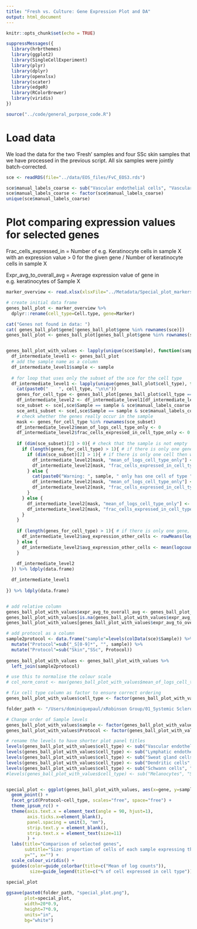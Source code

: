 ```yaml
---
title: "Fresh vs. Culture: Gene Expression Plot and DA"
output: html_document
---
```


```r
knitr::opts_chunk$set(echo = TRUE)

suppressMessages({
  library(hrbrthemes)
  library(ggplot2)
  library(SingleCellExperiment)
  library(plyr)
  library(dplyr)
  library(openxlsx)
  library(scater)
  library(edgeR)
  library(RColorBrewer)
  library(viridis)
})

source("../code/general_purpose_code.R")
``` 

# Load data

We load the data for the two 'Fresh' samples and four SSc skin samples that we have processed in the previous script.  All six samples were jointly batch-corrected.

```r
sce <- readRDS(file="../data/EOS_files/FvC_EOS3.rds")

sce$manual_labels_coarse <- sub("Vascular endothelial cells", "Vascular endothelial", sce$manual_labels_coarse)
sce$manual_labels_coarse <- factor(sce$manual_labels_coarse)
unique(sce$manual_labels_coarse)
```


# Plot comparing expression values for selected genes

Frac_cells_expressed_in = Number of e.g. Keratinocyte cells in sample X with an expression value > 0 for the given gene / Number of keratinocyte cells in sample X

Expr_avg_to_overall_avg = Average expression value of gene in e.g. keratinocytes of Sample X  


```r
marker_overview <- read.xlsx(xlsxFile="../Metadata/Special_plot_markers.xlsx")
```


```r
# create initial data frame
genes_ball_plot <- marker_overview %>%
  dplyr::rename(cell_type=Cell.type, gene=Marker)

cat("Genes not found in data: ")
cat( genes_ball_plot$gene[!genes_ball_plot$gene %in% rownames(sce)])
genes_ball_plot <- genes_ball_plot[genes_ball_plot$gene %in% rownames(sce),]


genes_ball_plot_with_values <- lapply(unique(sce$Sample), function(sample){
  df_intermediate_level1 <- genes_ball_plot
  # add the sample name as a column
  df_intermediate_level1$sample <- sample
  
  # for loop that uses only the subset of the sce for the cell type
  df_intermediate_level1 <- lapply(unique(genes_ball_plot$cell_type), function(cell_type){
    cat(paste0("    ", cell_type, "\n\n"))
    genes_for_cell_type <- genes_ball_plot[genes_ball_plot$cell_type == cell_type, "gene"]
    df_intermediate_level2 <- df_intermediate_level1[df_intermediate_level1$cell_type == cell_type,]
    sce_subset <- sce[,sce$Sample == sample & sce$manual_labels_coarse == cell_type]
    sce_anti_subset <- sce[,sce$Sample == sample & sce$manual_labels_coarse != cell_type]
    # check whether the genes really occur in the sample
    mask <- genes_for_cell_type %in% rownames(sce_subset)
    df_intermediate_level2$mean_of_logs_cell_type_only <- 0
    df_intermediate_level2$frac_cells_expressed_in_cell_type_only <- 0
    
    if (dim(sce_subset)[2] > 0){ # check that the sample is not empty
      if (length(genes_for_cell_type) > 1){ # if there is only one gene, then the rowMeans function needs to be replaced by mean
        if (dim(sce_subset)[2] > 1){ # if there is only one cell then we dont take averages
          df_intermediate_level2[mask, "mean_of_logs_cell_type_only"] <- rowMeans(logcounts(sce_subset)[genes_for_cell_type[mask],])
          df_intermediate_level2[mask, "frac_cells_expressed_in_cell_type_only"] <- rowMeans(assay(sce_subset)[genes_for_cell_type[mask],] > 0)
        } else {
          cat(paste0("Warning: ", sample, " only has one cell of type ", cell_type))
          df_intermediate_level2[mask, "mean_of_logs_cell_type_only"] <- logcounts(sce_subset)[genes_for_cell_type[mask],]
          df_intermediate_level2[mask, "frac_cells_expressed_in_cell_type_only"] <- as.numeric(assay(sce_subset)[genes_for_cell_type[mask],] > 0)
        }
      } else {
        df_intermediate_level2[mask, "mean_of_logs_cell_type_only"] <- mean(logcounts(sce_subset)[genes_for_cell_type[mask],])
        df_intermediate_level2[mask, "frac_cells_expressed_in_cell_type_only"] <- mean(assay(sce_subset)[genes_for_cell_type[mask],] > 0)
      }
    }
    
    if (length(genes_for_cell_type) > 1){ # if there is only one gene, then the rowMeans function needs to be replaced by mean
      df_intermediate_level2$avg_expression_other_cells <- rowMeans(logcounts(sce_anti_subset)[genes_for_cell_type,])
    } else {
      df_intermediate_level2$avg_expression_other_cells <- mean(logcounts(sce_anti_subset)[genes_for_cell_type,])
    }
    
    df_intermediate_level2
  }) %>% ldply(data.frame)

  df_intermediate_level1
  
}) %>% ldply(data.frame)


# add relative column
genes_ball_plot_with_values$expr_avg_to_overall_avg <- genes_ball_plot_with_values$mean_of_logs_cell_type_only / genes_ball_plot_with_values$avg_expression_other_cells
genes_ball_plot_with_values[is.na(genes_ball_plot_with_values$expr_avg_to_overall_avg), "expr_avg_to_overall_avg"] <- 0
genes_ball_plot_with_values[genes_ball_plot_with_values$expr_avg_to_overall_avg > 50, "expr_avg_to_overall_avg"] <- 50

# add protocol as a column
sample2protocol <- data.frame("sample"=levels(colData(sce)$Sample)) %>%
  mutate("Protocol"=sub("_S[0-9]*", "", sample)) %>%
  mutate("Protocol"=sub("Skin","SSc", Protocol))
  
genes_ball_plot_with_values <- genes_ball_plot_with_values %>%
  left_join(sample2protocol)

# use this to normalise the colour scale
# col_norm_const <- max(genes_ball_plot_with_values$mean_of_logs_cell_type_only )

# fix cell type column as factor to ensure correct ordering
genes_ball_plot_with_values$cell_type <- factor(genes_ball_plot_with_values$cell_type, levels=unique(genes_ball_plot$cell_type))

```

```r
folder_path <- "/Users/dominiquepaul/xRobinson Group/01_Systemic Sclerosis/output/plots/"

# Change order of Sample levels
genes_ball_plot_with_values$sample <- factor(genes_ball_plot_with_values$sample, levels=c("Culture_S5", "Culture_S4", "Culture_S2", "Culture_S1","Fresh_S2", "Fresh_S1"))
genes_ball_plot_with_values$Protocol <- factor(genes_ball_plot_with_values$Protocol, levels=c("Fresh", "Culture"))

# rename the levels to have shorter plot panel titles
levels(genes_ball_plot_with_values$cell_type) <- sub("Vascular endothelial", "Vasc. Endo.", levels(genes_ball_plot_with_values$cell_type))
levels(genes_ball_plot_with_values$cell_type) <- sub("Lymphatic endothelial", "Lym. Endo.", levels(genes_ball_plot_with_values$cell_type))
levels(genes_ball_plot_with_values$cell_type) <- sub("Sweat gland cells", "Sweat gland", levels(genes_ball_plot_with_values$cell_type))
levels(genes_ball_plot_with_values$cell_type) <- sub("Dendritic cells", "Dendritic", levels(genes_ball_plot_with_values$cell_type))
levels(genes_ball_plot_with_values$cell_type) <- sub("Schwann cells", "Schwann", levels(genes_ball_plot_with_values$cell_type))
#levels(genes_ball_plot_with_values$cell_type) <- sub("Melanocytes", "Sweat gland.", levels(genes_ball_plot_with_values$cell_type))


special_plot <- ggplot(genes_ball_plot_with_values, aes(x=gene, y=sample, size=frac_cells_expressed_in_cell_type_only, color=mean_of_logs_cell_type_only), otherInfo(Protocol)) +
  geom_point() +
  facet_grid(Protocol~cell_type, scales="free", space="free") +
  theme_ipsum_rc() +
  theme(axis.text.x = element_text(angle = 90, hjust=1), 
        axis.ticks.x=element_blank(),
        panel.spacing = unit(3, "mm"),
        strip.text.y = element_blank(),
        strip.text.x = element_text(size=11)
        ) +
  labs(title="Comparison of selected genes",
       subtitle="Size: proportion of cells of each sample expressing the marker \nColour:mean of log expression",
       y="", x="") +
  scale_colour_viridis() +
  guides(color=guide_colorbar(title=c("Mean of log counts")),
         size=guide_legend(title=c("% of cell expressed in cell type"))) 
  
special_plot

ggsave(paste0(folder_path, "special_plot.png"),
       plot=special_plot,
       width=20*0.9,
       height=7*0.9,
       units="in",
       bg="white")
```
